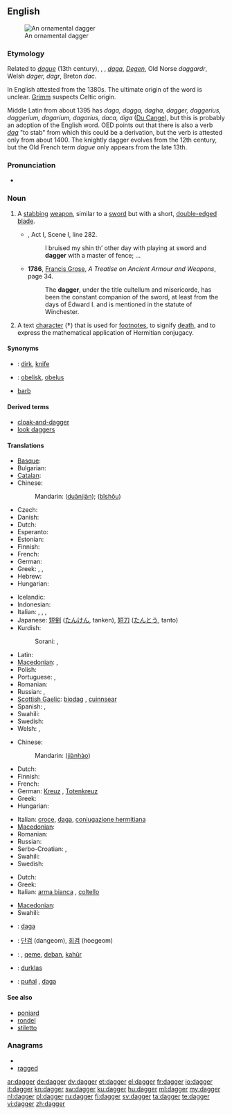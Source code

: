 {{wikipedia|dab=dagger (disambiguation)|dagger}}
==English==
[[Image:Dagger_India_Louvre_MR13434.jpg|thumb|An ornamental dagger]]

===Etymology===
Related to {{etyl|fro}} ''[[dague]]'' (13th century),  {{etyl|oc}}, {{etyl|it}},  {{etyl|es}} ''[[daga]]'', {{etyl|de}} ''[[Degen]]'', Old Norse ''daggardr'', Welsh ''dager, dagr'', Breton ''dac''.

In English attested from the 1380s.
The ultimate origin of the word is unclear. [http://germazope.uni-trier.de:8080/Projekte/WBB2009/DWB/wbgui_py?lemid=GM03434 Grimm] suspects Celtic origin.

Middle Latin from about 1395 has ''daga, dagga, dagha, dagger, daggerius, daggerium, dagarium, dagarius, daca, diga'' ([http://ducange.enc.sorbonne.fr/DAGGER Du Cange]), but this is probably an adoption of the English word. OED points out that there is also a verb ''[[dag]]'' "to stab" from which this could be a derivation, but the verb is attested only from about 1400.
The knightly dagger evolves from the 12th century, but the Old French term ''dague'' only appears from the late 13th.

===Pronunciation===
* {{rhymes|æɡə(r)}}

===Noun===
{{en-noun}}

# {{context|weapon}}  A [[stab]]bing [[weapon]], similar to a [[sword]] but with a short, [[double-edged]] [[blade]].
#* {{RQ:Shakespeare Wives}}, Act I, Scene I, line 282.
#*: I bruised my shin th’ other day with playing at sword and '''dagger''' with a master of fence; ...
#* '''1786''', [[w:Francis Grose|Francis Grose]], ''A Treatise on Ancient Armour and Weapons'', page 34.
#*: The '''dagger''', under the title cultellum and misericorde, has been the constant companion of the sword, at least from the days of Edward I. and is mentioned in the statute of Winchester.
# A text [[character]] ('''†''') that is used for [[footnote]]s, to signify [[death]], and to express the mathematical application of Hermitian conjugacy.

====Synonyms====
* {{italbrac|stabbing weapon}}: [[dirk]], [[knife]]
* {{italbrac|text character}}: [[obelisk]], [[obelus]]
* {{italbrac|anything that causes pain like a dagger}} [[barb]]

====Derived terms====
* [[cloak-and-dagger]]
* [[look daggers]]

====Translations====
{{trans-top|a stabbing weapon}}
* [[Basque]]: {{t|eu|sastagai}}
* Bulgarian: {{t+|bg|кама|f}}
* [[Catalan]]: {{t|ca|daga|f}}
* Chinese:
*: Mandarin: {{zh-ts|[[短]][[劍]]|[[短]][[剑]]}} ([[duǎn]][[jiàn]]); {{zh-ts|匕首|匕首}} ([[bǐ]][[shǒu]])
* Czech: {{t+|cs|dýka|f}}
* Danish: {{t-|da|dolk|c}}
* Dutch: {{t+|nl|dolk|m}}
* Esperanto: {{t-|eo|ponardo|xs=Esperanto}}
* Estonian: {{t|et|pistoda}}
* Finnish: {{t+|fi|tikari}}
* French: {{t+|fr|poignard|m}}
* German: {{t+|de|Dolch|m}}
* Greek: {{t+|el|στιλέτο|n|tr=stiléto}}, {{t+|el|εγχειρίδιο|n|tr=encheirídio}}, {{t+|el|ξιφίδιο|n|tr=xifídio}}
* Hebrew: {{t+|he|פגיון|m|tr=pigyon}}
* Hungarian: {{t+|hu|tőr}}
{{trans-mid}}
* Icelandic: {{t-|is|rýtingur|m}}
* Indonesian: {{t-|id|belati|xs=Indonesian}}
* Italian: {{t-|it|daga|f}}, {{t-|it|pugnale|m}}, {{t-|it|stiletto|m}}, {{t-|it|misericordia|f}}
* Japanese: [[短剣]] ([[たんけん]], tanken), [[短刀]] ([[たんとう]], tanto)
* Kurdish:
*: Sorani: {{t|ku|ده‌بان|tr=deban|sc=ku-Arab}}, {{t|ku|خه‌نجه‌ر|tr=xencer|sc=ku-Arab}}
* Latin: {{t-|la|pugio|m}}
* [[Macedonian]]: {{t-|mk|бодеж|m|tr=bódež}},  {{t|mk|кама|f|tr=káma}}
* Polish: {{t+|pl|sztylet|m}}
* Portuguese: {{t+|pt|adaga|f}}, {{t+|pt|punhal|m}}
* Romanian: {{t|ro|pumnal|n}}
* Russian: {{t|ru|стилет}}, {{t+|ru|кинжал|m|tr=kinžál}}
* [[Scottish Gaelic]]: [[biodag]] {{f}}, [[cuinnsear]] {{m}}
* Spanish: {{t-|es|daga|f}},  {{t-|es|puñal|m}}
* Swahili: {{t+|sw|nyambuo|xs=Swahili}}
* Swedish: {{t+|sv|dolk|c}}
* Welsh: {{t|cy|bidog|m|f|xs=Welsh}},  {{t|cy|bidogau|p|xs=Welsh}}
{{trans-bottom}}

{{trans-top|a text character}}
* Chinese:
*: Mandarin: {{zh-ts|[[劍]][[號]]|[[剑]][[号]]}} ([[jiàn]][[hào]])
* Dutch: {{t+|nl|kruis|n}}
* Finnish: {{t+|fi|risti}}
* French: {{t+|fr|croix|f}}
* German: [[Kreuz]] {{n}}, [[Totenkreuz]]
* Greek: {{t+|el|οβελίσκος|m|tr=ovelískos}}
* Hungarian: {{t+|hu|kereszt}}
{{trans-mid}}
* Italian: [[croce]], [[daga]], [[coniugazione hermitiana]] {{m}}
* [[Macedonian]]: {{t-|mk|крст|m|tr=k'rst}}
* Romanian: {{t|ro|semn de carte|n}}
* Russian: {{t+|ru|крестик|m|tr=kr'éstik}}
* Serbo-Croatian: {{t|sh|križ|xs=Serbo-Croatian}}, {{t|sh|krst|xs=Serbo-Croatian}}
* Swahili: {{t+|sw|nyambuo|xs=Swahili}}
* Swedish: {{t+|sv|kors|n}}
{{trans-bottom}}

{{trans-top|anything that causes pain like a dagger}}
* Dutch: {{t+|nl|dolk|m}}
* Greek: {{t|el|σφάχτης|m|tr=sfáchtis|sc=Grek}}
* Italian: [[arma bianca]] {{f}}, [[coltello]] {{m}}
{{trans-mid}}
* [[Macedonian]]: {{t-|mk|бодеж|m|tr=bódež}}
* Swahili: {{t+|sw|nyambuo|xs=Swahili}}
{{trans-bottom}}

{{checktrans-top}}
* {{ttbc|ia}}: [[daga]]
* {{ttbc|ko}}: [[단검]] (dangeom), [[회검]] (hoegeom)
{{trans-mid}}
* {{ttbc|ku}}: {{t|ku|xencer}} {{f}}, [[qeme]], [[deban]], [[kahûr]]
* {{ttbc|lt}}: [[durklas]] {{m}}
* {{ttbc|es}}: [[puñal]] {{m}}, [[daga]] {{f}}
{{trans-bottom}}

====See also====
* [[poniard]]
* [[rondel]]
* [[stiletto]]

===Anagrams===
* {{alphagram|adeggr}}
* [[ragged#English|ragged]]

[[ar:dagger]]
[[de:dagger]]
[[dv:dagger]]
[[et:dagger]]
[[el:dagger]]
[[fr:dagger]]
[[io:dagger]]
[[it:dagger]]
[[kn:dagger]]
[[sw:dagger]]
[[ku:dagger]]
[[hu:dagger]]
[[ml:dagger]]
[[my:dagger]]
[[nl:dagger]]
[[pl:dagger]]
[[ru:dagger]]
[[fi:dagger]]
[[sv:dagger]]
[[ta:dagger]]
[[te:dagger]]
[[vi:dagger]]
[[zh:dagger]]